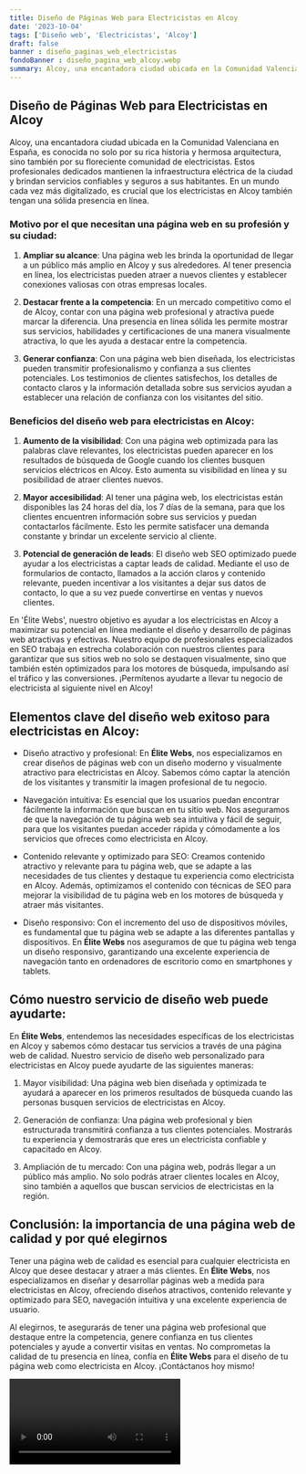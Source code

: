 ```yaml
---
title: Diseño de Páginas Web para Electricistas en Alcoy
date: '2023-10-04'
tags: ['Diseño web', 'Electricistas', 'Alcoy']
draft: false
banner : diseño_paginas_web_electricistas
fondoBanner : diseño_pagina_web_alcoy.webp
summary: Alcoy, una encantadora ciudad ubicada en la Comunidad Valenciana en España, es conocida no solo por su rica historia y hermosa arquitectura, sino también por su floreciente comunidad de electricistas. Estos profesionales dedicados mantienen la infraestructura eléctrica de la ciudad y brindan servicios confiables y seguros a sus habitantes. En un mundo cada vez más digitalizado, es crucial que los electricistas en Alcoy también tengan una sólida presencia en línea.
---
```


## Diseño de Páginas Web para Electricistas en Alcoy

Alcoy, una encantadora ciudad ubicada en la Comunidad Valenciana en España, es conocida no solo por su rica historia y hermosa arquitectura, sino también por su floreciente comunidad de electricistas. Estos profesionales dedicados mantienen la infraestructura eléctrica de la ciudad y brindan servicios confiables y seguros a sus habitantes. En un mundo cada vez más digitalizado, es crucial que los electricistas en Alcoy también tengan una sólida presencia en línea.

### Motivo por el que necesitan una página web en su profesión y su ciudad:

1. **Ampliar su alcance**: Una página web les brinda la oportunidad de llegar a un público más amplio en Alcoy y sus alrededores. Al tener presencia en línea, los electricistas pueden atraer a nuevos clientes y establecer conexiones valiosas con otras empresas locales.

2. **Destacar frente a la competencia**: En un mercado competitivo como el de Alcoy, contar con una página web profesional y atractiva puede marcar la diferencia. Una presencia en línea sólida les permite mostrar sus servicios, habilidades y certificaciones de una manera visualmente atractiva, lo que les ayuda a destacar entre la competencia.

3. **Generar confianza**: Con una página web bien diseñada, los electricistas pueden transmitir profesionalismo y confianza a sus clientes potenciales. Los testimonios de clientes satisfechos, los detalles de contacto claros y la información detallada sobre sus servicios ayudan a establecer una relación de confianza con los visitantes del sitio.

### Beneficios del diseño web para electricistas en Alcoy:

1. **Aumento de la visibilidad**: Con una página web optimizada para las palabras clave relevantes, los electricistas pueden aparecer en los resultados de búsqueda de Google cuando los clientes busquen servicios eléctricos en Alcoy. Esto aumenta su visibilidad en línea y su posibilidad de atraer clientes nuevos.

2. **Mayor accesibilidad**: Al tener una página web, los electricistas están disponibles las 24 horas del día, los 7 días de la semana, para que los clientes encuentren información sobre sus servicios y puedan contactarlos fácilmente. Esto les permite satisfacer una demanda constante y brindar un excelente servicio al cliente.

3. **Potencial de generación de leads**: El diseño web SEO optimizado puede ayudar a los electricistas a captar leads de calidad. Mediante el uso de formularios de contacto, llamados a la acción claros y contenido relevante, pueden incentivar a los visitantes a dejar sus datos de contacto, lo que a su vez puede convertirse en ventas y nuevos clientes.

En 'Élite Webs', nuestro objetivo es ayudar a los electricistas en Alcoy a maximizar su potencial en línea mediante el diseño y desarrollo de páginas web atractivas y efectivas. Nuestro equipo de profesionales especializados en SEO trabaja en estrecha colaboración con nuestros clientes para garantizar que sus sitios web no solo se destaquen visualmente, sino que también estén optimizados para los motores de búsqueda, impulsando así el tráfico y las conversiones. ¡Permítenos ayudarte a llevar tu negocio de electricista al siguiente nivel en Alcoy!

<GifSeo />

<Cta />

## Elementos clave del diseño web exitoso para electricistas en Alcoy:

- Diseño atractivo y profesional: En **Élite Webs**, nos especializamos en crear diseños de páginas web con un diseño moderno y visualmente atractivo para electricistas en Alcoy. Sabemos cómo captar la atención de los visitantes y transmitir la imagen profesional de tu negocio.

- Navegación intuitiva: Es esencial que los usuarios puedan encontrar fácilmente la información que buscan en tu sitio web. Nos aseguramos de que la navegación de tu página web sea intuitiva y fácil de seguir, para que los visitantes puedan acceder rápida y cómodamente a los servicios que ofreces como electricista en Alcoy.

- Contenido relevante y optimizado para SEO: Creamos contenido atractivo y relevante para tu página web, que se adapte a las necesidades de tus clientes y destaque tu experiencia como electricista en Alcoy. Además, optimizamos el contenido con técnicas de SEO para mejorar la visibilidad de tu página web en los motores de búsqueda y atraer más visitantes.

- Diseño responsivo: Con el incremento del uso de dispositivos móviles, es fundamental que tu página web se adapte a las diferentes pantallas y dispositivos. En **Élite Webs** nos aseguramos de que tu página web tenga un diseño responsivo, garantizando una excelente experiencia de navegación tanto en ordenadores de escritorio como en smartphones y tablets.

## Cómo nuestro servicio de diseño web puede ayudarte:

En **Élite Webs**, entendemos las necesidades específicas de los electricistas en Alcoy y sabemos cómo destacar tus servicios a través de una página web de calidad. Nuestro servicio de diseño web personalizado para electricistas en Alcoy puede ayudarte de las siguientes maneras:

1. Mayor visibilidad: Una página web bien diseñada y optimizada te ayudará a aparecer en los primeros resultados de búsqueda cuando las personas busquen servicios de electricistas en Alcoy.

2. Generación de confianza: Una página web profesional y bien estructurada transmitirá confianza a tus clientes potenciales. Mostrarás tu experiencia y demostrarás que eres un electricista confiable y capacitado en Alcoy.

3. Ampliación de tu mercado: Con una página web, podrás llegar a un público más amplio. No solo podrás atraer clientes locales en Alcoy, sino también a aquellos que buscan servicios de electricistas en la región.

## Conclusión: la importancia de una página web de calidad y por qué elegirnos

Tener una página web de calidad es esencial para cualquier electricista en Alcoy que desee destacar y atraer a más clientes. En **Élite Webs**, nos especializamos en diseñar y desarrollar páginas web a medida para electricistas en Alcoy, ofreciendo diseños atractivos, contenido relevante y optimizado para SEO, navegación intuitiva y una excelente experiencia de usuario.

Al elegirnos, te asegurarás de tener una página web profesional que destaque entre la competencia, genere confianza en tus clientes potenciales y ayude a convertir visitas en ventas. No comprometas la calidad de tu presencia en línea, confía en **Élite Webs** para el diseño de tu página web como electricista en Alcoy. ¡Contáctanos hoy mismo!

<Video />

<CtaBot job='Electricistas' city='Alcoy'/>

<Gmaps query='Alcoy+españa+maps' />